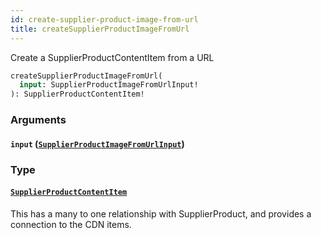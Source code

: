 ```yaml
---
id: create-supplier-product-image-from-url
title: createSupplierProductImageFromUrl
---
```



Create a SupplierProductContentItem from a URL


```graphql
createSupplierProductImageFromUrl(
  input: SupplierProductImageFromUrlInput!
): SupplierProductContentItem!

```


### Arguments

#### `input` ([`SupplierProductImageFromUrlInput`](/developers/supplier-apis/supply-api/graphql/reference/inputs/supplier-product-image-from-url-input))




### Type

#### [`SupplierProductContentItem`](/developers/supplier-apis/supply-api/graphql/reference/objects/supplier-product-content-item) 

This has a many to one relationship with SupplierProduct, and provides a connection to the CDN items.




